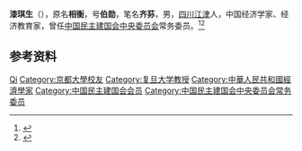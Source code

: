 '''漆琪生'''（{{bd|1904年||1986年|}}），原名'''相衡'''，号'''伯勋'''，笔名'''齐荪'''，男，[[四川|四川]][[江津县|江津]]人，中国经济学家、经济教育家，曾任[[中国民主建国会中央委员会|中国民主建国会中央委员会]]常务委员。<ref>{{Cite book|title=20世纪中华人物名字号辞典|author=周家珍编著|publisher=法律出版社|year=2000|isbn=9787503628320|location=北京|pages=}}</ref><ref>{{Cite book|title=民国人物大辞典|author=徐友春主编; 蔡鸿源, 周兴培副主编|publisher=河北人民出版社|year=1991|isbn=|location=石家庄|pages=}}</ref>

== 参考资料 ==
{{reflist}}

{{中国人物小作品}}
{{Navboxes 
| title  = 漆琪生在[[中国民主建国会|中国民主建国会]]的职务
| list1  =
{{中国民主建国会第三届中央委员会}}
{{中国民主建国会第四届中央委员会}}
}}

{{Authority control}}
{{DEFAULTSORT:Qi漆}}
[[Category:漆姓|Qi]]
[[Category:京都大學校友|Category:京都大學校友]]
[[Category:复旦大学教授|Category:复旦大学教授]]
[[Category:中華人民共和國經濟學家|Category:中華人民共和國經濟學家]]
[[Category:中国民主建国会会员|Category:中国民主建国会会员]]
[[Category:中国民主建国会中央委员会常务委员|Category:中国民主建国会中央委员会常务委员]]
